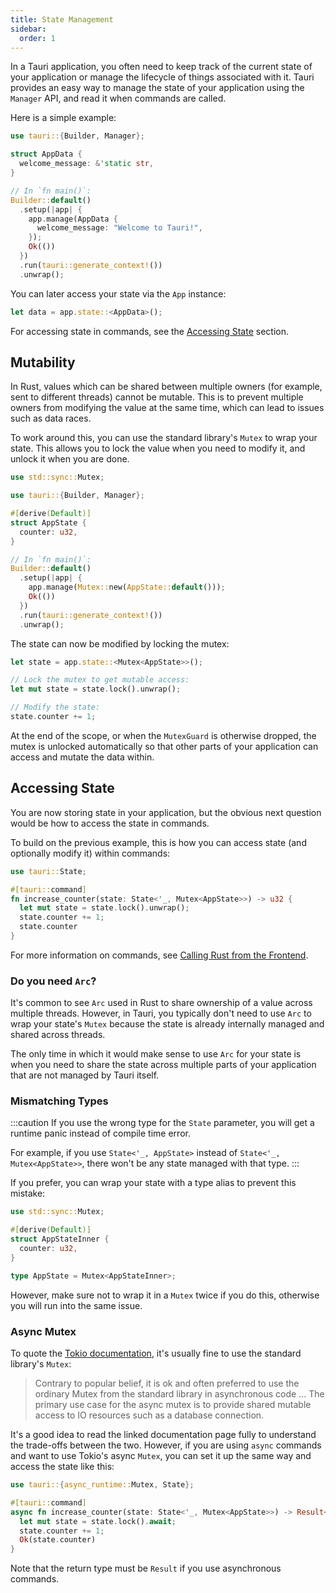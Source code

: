 ```yaml
---
title: State Management
sidebar:
  order: 1
---
```


In a Tauri application, you often need to keep track of the current state of your application or manage the lifecycle of things associated with it. Tauri provides an easy way to manage the state of your application using the `Manager` API, and read it when commands are called.

Here is a simple example:

```rust
use tauri::{Builder, Manager};

struct AppData {
  welcome_message: &'static str,
}

// In `fn main()`:
Builder::default()
  .setup(|app| {
    app.manage(AppData {
      welcome_message: "Welcome to Tauri!",
    });
    Ok(())
  })
  .run(tauri::generate_context!())
  .unwrap();
```

You can later access your state via the `App` instance:

```rust
let data = app.state::<AppData>();
```

For accessing state in commands, see the [Accessing State](#accessing-state) section.

## Mutability

In Rust, values which can be shared between multiple owners (for example, sent to different threads) cannot be mutable. This is to prevent multiple owners from modifying the value at the same time, which can lead to issues such as data races.

To work around this, you can use the standard library's `Mutex` to wrap your state. This allows you to lock the value when you need to modify it, and unlock it when you are done.

```rust
use std::sync::Mutex;

use tauri::{Builder, Manager};

#[derive(Default)]
struct AppState {
  counter: u32,
}

// In `fn main()`:
Builder::default()
  .setup(|app| {
    app.manage(Mutex::new(AppState::default()));
    Ok(())
  })
  .run(tauri::generate_context!())
  .unwrap();
```

The state can now be modified by locking the mutex:

```rust
let state = app.state::<Mutex<AppState>>();

// Lock the mutex to get mutable access:
let mut state = state.lock().unwrap();

// Modify the state:
state.counter += 1;
```

At the end of the scope, or when the `MutexGuard` is otherwise dropped, the mutex is unlocked automatically so that other parts of your application can access and mutate the data within.

## Accessing State

You are now storing state in your application, but the obvious next question would be how to access the state in commands.

To build on the previous example, this is how you can access state (and optionally modify it) within commands:

```rust
use tauri::State;

#[tauri::command]
fn increase_counter(state: State<'_, Mutex<AppState>>) -> u32 {
  let mut state = state.lock().unwrap();
  state.counter += 1;
  state.counter
}
```

For more information on commands, see [Calling Rust from the Frontend](/develop/calling-rust).

### Do you need `Arc`?

It's common to see `Arc` used in Rust to share ownership of a value across multiple threads. However, in Tauri, you typically don't need to use `Arc` to wrap your state's `Mutex` because the state is already internally managed and shared across threads.

The only time in which it would make sense to use `Arc` for your state is when you need to share the state across multiple parts of your application that are not managed by Tauri itself.

### Mismatching Types

:::caution
If you use the wrong type for the `State` parameter, you will get a runtime panic instead of compile time error.

For example, if you use `State<'_, AppState>` instead of `State<'_, Mutex<AppState>>`, there won't be any state managed with that type.
:::

If you prefer, you can wrap your state with a type alias to prevent this mistake:

```rust
use std::sync::Mutex;

#[derive(Default)]
struct AppStateInner {
  counter: u32,
}

type AppState = Mutex<AppStateInner>;
```

However, make sure not to wrap it in a `Mutex` twice if you do this, otherwise you will run into the same issue.

### Async Mutex

To quote the [Tokio documentation](https://docs.rs/tokio/latest/tokio/sync/struct.Mutex.html#which-kind-of-mutex-should-you-use), it's usually fine to use the standard library's `Mutex`:

> Contrary to popular belief, it is ok and often preferred to use the ordinary Mutex from the standard library in asynchronous code ... The primary use case for the async mutex is to provide shared mutable access to IO resources such as a database connection.

It's a good idea to read the linked documentation page fully to understand the trade-offs between the two. However, if you are using `async` commands and want to use Tokio's async `Mutex`, you can set it up the same way and access the state like this:

```rust
use tauri::{async_runtime::Mutex, State};

#[tauri::command]
async fn increase_counter(state: State<'_, Mutex<AppState>>) -> Result<u32, ()> {
  let mut state = state.lock().await;
  state.counter += 1;
  Ok(state.counter)
}
```

Note that the return type must be `Result` if you use asynchronous commands.
